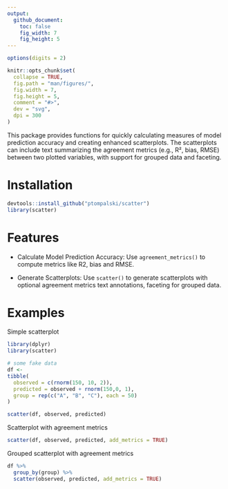 ```yaml
---
output: 
  github_document:
    toc: false
    fig_width: 7
    fig_height: 5
---
```

  
  <!-- README.md is generated from README.Rmd. Please edit that file -->
  
```r
options(digits = 2)

knitr::opts_chunk$set(
  collapse = TRUE,
  fig.path = "man/figures/",
  fig.width = 7,
  fig.height = 5,
  comment = "#>",
  dev = "svg",
  dpi = 300
)
```
  
  
This package provides functions for quickly calculating measures of model prediction accuracy and creating enhanced scatterplots. The scatterplots can include text summarizing the agreement metrics (e.g., R², bias, RMSE) between two plotted variables, with support for grouped data and faceting.

# Installation

```r
devtools::install_github("ptompalski/scatter")
library(scatter)
```

# Features

- Calculate Model Prediction Accuracy: Use `agreement_metrics()` to compute metrics like R2, bias and RMSE.

- Generate Scatterplots: Use `scatter()` to generate scatterplots with optional agreement metrics text annotations, faceting for grouped data.

# Examples


Simple scatterplot

```r
library(dplyr)
library(scatter)

# some fake data
df <- 
tibble(
  observed = c(rnorm(150, 10, 2)),
  predicted = observed + rnorm(150,0, 1),
  group = rep(c("A", "B", "C"), each = 50)          
)

scatter(df, observed, predicted)
```


Scatterplot with agreement metrics
```r
scatter(df, observed, predicted, add_metrics = TRUE)
```


Grouped scatterplot with agreement metrics
```r
df %>%
  group_by(group) %>%
  scatter(observed, predicted, add_metrics = TRUE)
```



